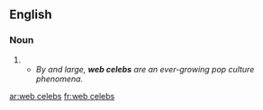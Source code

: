 ==English==

===Noun===
{{head|en|head=[[web]] [[celeb]]s}}

# {{plural of|web celeb}}
#* ''By and large, '''web celebs''' are an ever-growing pop culture phenomena.''

[[ar:web celebs]]
[[fr:web celebs]]